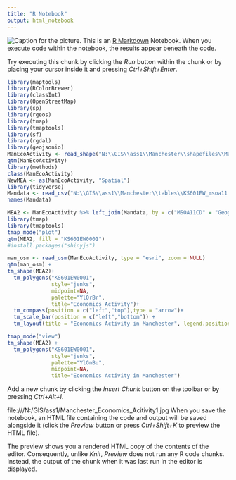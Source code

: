 ---
title: "R Notebook"
output: html_notebook
---
![Caption for the picture.](N:/GIS/ass1/Manchester_Economics_Acitivity.jpg)
This is an [R Markdown](http://rmarkdown.rstudio.com) Notebook. When you execute code within the notebook, the results appear beneath the code. 

Try executing this chunk by clicking the *Run* button within the chunk or by placing your cursor inside it and pressing *Ctrl+Shift+Enter*. 

```{r}
library(maptools)
library(RColorBrewer)
library(classInt)
library(OpenStreetMap)
library(sp)
library(rgeos)
library(tmap)
library(tmaptools)
library(sf)
library(rgdal)
library(geojsonio)
ManEcoActivity <- read_shape("N:\\GIS\\ass1\\Manchester\\shapefiles\\Manchester_msoa11.shp")
qtm(ManEcoActivity)
library(methods)
class(ManEcoActivity)
NewMEA <- as(ManEcoActivity, "Spatial")
library(tidyverse)
Mandata <- read_csv("N:\\GIS\\ass1\\Manchester\\tables\\KS601EW_msoa11.csv")
names(Mandata)

MEA2 <- ManEcoActivity %>% left_join(Mandata, by = c("MSOA11CD" = "GeographyCode"))
library(tmap)
library(tmaptools)
tmap_mode("plot")
qtm(MEA2, fill = "KS601EW0001")
#install.packages("shinyjs")


```

```{r}
man_osm <- read_osm(ManEcoActivity, type = "esri", zoom = NULL)
qtm(man_osm) + 
tm_shape(MEA2)+
  tm_polygons("KS601EW0001",
              style="jenks",
              midpoint=NA,
              palette="YlOrBr",
              title="Economics Activity")+
  tm_compass(position = c("left","top"),type = "arrow")+
  tm_scale_bar(position = c("left","bottom")) +
  tm_layout(title = "Economics Activity in Manchester", legend.position = c("right","bottom"))

```
```{r}

tmap_mode("view")
tm_shape(MEA2) +
  tm_polygons("KS601EW0001",
              style="jenks",
              palette="YlGnBu",
              midpoint=NA,
              title="Economics Activity in Manchester")
```

Add a new chunk by clicking the *Insert Chunk* button on the toolbar or by pressing *Ctrl+Alt+I*.


file:///N:/GIS/ass1/Manchester_Economics_Acitivity1.jpg
When you save the notebook, an HTML file containing the code and output will be saved alongside it (click the *Preview* button or press *Ctrl+Shift+K* to preview the HTML file).

The preview shows you a rendered HTML copy of the contents of the editor. Consequently, unlike *Knit*, *Preview* does not run any R code chunks. Instead, the output of the chunk when it was last run in the editor is displayed.

